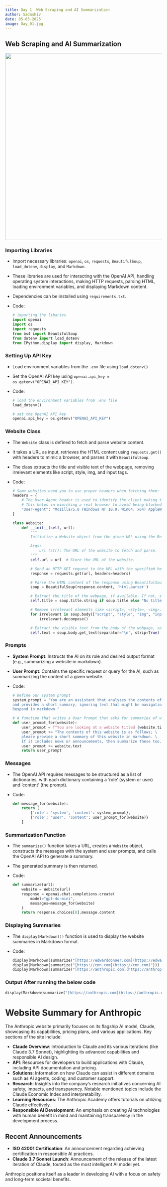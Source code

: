 ```yaml
---
title: Day 1  Web Scraping and AI Summarization
author: Sadashiv
date: 05-03-2025
image: Day_01.jpg
---
```


## Web Scraping and AI Summarization

![](Day_01.jpg){fig-align="left" width="600"}

### Importing Libraries

-   Import necessary libraries: `openai`, `os`, `requests`, `BeautifulSoup`, `load_dotenv`, `display`, and `Markdown`.

-   These libraries are used for interacting with the OpenAI API, handling operating system interactions, making HTTP requests, parsing HTML, loading environment variables, and displaying Markdown content.

-   Dependencies can be installed using `requirements.txt`.

-   Code:

    ``` python
    # importing the libaries
    import openai
    import os
    import requests
    from bs4 import BeautifulSoup
    from dotenv import load_dotenv
    from IPython.display import display, Markdown
    ```

### Setting Up API Key

-   Load environment variables from the `.env` file using `load_dotenv()`.

-   Set the OpenAI API key using `openai.api_key = os.getenv("OPENAI_API_KEY")`.

-   Code:

    ``` python
    # load the environment variables from .env file 
    load_dotenv()

    # set the OpenAI API key 
    openai.api_key = os.getenv("OPENAI_API_KEY")
    ```

### Website Class

-   The `Website` class is defined to fetch and parse website content.

-   It takes a URL as input, retrieves the HTML content using `requests.get()` with headers to mimic a browser, and parses it with `BeautifulSoup`.

-   The class extracts the title and visible text of the webpage, removing irrelevant elements like script, style, img, and input tags.

-   Code:

    ``` python
    # Some websites need you to use proper headers when fetching them:
    headers = {
        # The User-Agent header is used to identify the client making the request.
        # This helps in mimicking a real browser to avoid being blocked by websites.
        "User-Agent": "Mozilla/5.0 (Windows NT 10.0; Win64; x64) AppleWebKit/537.36 (KHTML, like Gecko) Chrome/117.0.0.0 Safari/537.36"
    }

    class Website:
        def __init__(self, url):
            """
            Initialize a Website object from the given URL using the BeautifulSoup library.

            Args:
                url (str): The URL of the website to fetch and parse.
            """
            self.url = url  # Store the URL of the website.

            # Send an HTTP GET request to the URL with the specified headers.
            response = requests.get(url, headers=headers)

            # Parse the HTML content of the response using BeautifulSoup.
            soup = BeautifulSoup(response.content, 'html.parser')

            # Extract the title of the webpage, if available. If not, set it to "No title found".
            self.title = soup.title.string if soup.title else "No title found"

            # Remove irrelevant elements like <script>, <style>, <img>, and <input> from the body of the webpage.
            for irrelevant in soup.body(["script", "style", "img", "input"]):
                irrelevant.decompose()

            # Extract the visible text from the body of the webpage, separating lines with a newline character.
            self.text = soup.body.get_text(separator="\n", strip=True)
    ```

### Prompts

-   **System Prompt**: Instructs the AI on its role and desired output format (e.g., summarizing a website in markdown).

-   **User Prompt**: Contains the specific request or query for the AI, such as summarizing the content of a given website.

-   Code:

    ``` python
    # Define our system prompt
    system_prompt = "You are an assistant that analyzes the contents of a website \
    and provides a short summary, ignoring text that might be navigation related. \
    Respond in markdown."

    # A function that writes a User Prompt that asks for summaries of websites:
    def user_prompt_for(website):
        user_prompt = f"You are looking at a website titled {website.title}\n"
        user_prompt += "The contents of this website is as follows; \
        please provide a short summary of this website in markdown. \
        If it includes news or announcements, then summarize these too.\n\n"
        user_prompt += website.text
        return user_prompt
    ```

### Messages

-   The OpenAI API requires messages to be structured as a list of dictionaries, with each dictionary containing a 'role' (system or user) and 'content' (the prompt).

-   Code:

    ``` python
    def message_for(website):
        return [
            {'role': 'system', 'content': system_prompt},
            {'role': 'user', 'content': user_prompt_for(website)}
        ]
    ```

### Summarization Function

-   The `summarize()` function takes a URL, creates a `Website` object, constructs the messages with the system and user prompts, and calls the OpenAI API to generate a summary.

-   The generated summary is then returned.

-   Code:

    ``` python
    def summarize(url):
        website = Website(url)
        response = openai.chat.completions.create(
            model="gpt-4o-mini",
            messages=message_for(website)
        )
        return response.choices[0].message.content
    ```

### Displaying Summaries

-   The `display(Markdown())` function is used to display the website summaries in Markdown format.

-   Code:

    ``` python
    display(Markdown(summarize("[https://edwarddonner.com](https://edwarddonner.com)")))
    display(Markdown(summarize("[https://cnn.com](https://cnn.com)")))
    display(Markdown(summarize("[https://anthropic.com](https://anthropic.com)")))
    ```

### Output After running the below code

``` python
display(Markdown(summarize("[https://anthropic.com](https://anthropic.com)")))
```

# Website Summary for Anthropic

The Anthropic website primarily focuses on its flagship AI model, Claude, showcasing its capabilities, pricing plans, and various applications. Key sections of the site include:

-   **Claude Overview**: Introduction to Claude and its various iterations (like Claude 3.7 Sonnet), highlighting its advanced capabilities and responsible AI design.
-   **API**: Resources for developers to build applications with Claude, including API documentation and pricing.
-   **Solutions**: Information on how Claude can assist in different domains such as AI agents, coding, and customer support.
-   **Research**: Insights into the company's research initiatives concerning AI safety, impacts, and transparency. Notable mentioned topics include the Claude Economic Index and interpretability.
-   **Learning Resources**: The Anthropic Academy offers tutorials on utilizing Claude effectively.
-   **Responsible AI Development**: An emphasis on creating AI technologies with human benefit in mind and maintaining transparency in the development process.

## Recent Announcements

-   **ISO 42001 Certification**: An announcement regarding achieving certification in responsible AI practices.
-   **Claude 3.7 Sonnet Launch**: Announcement of the release of the latest iteration of Claude, touted as the most intelligent AI model yet.

Anthropic positions itself as a leader in developing AI with a focus on safety and long-term societal benefits.